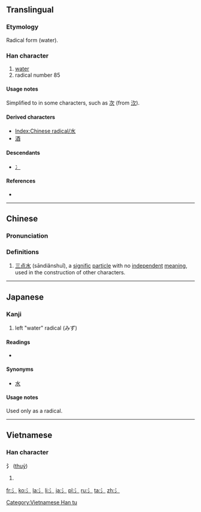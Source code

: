 {{also|水|冫}}
==Translingual==
{{stroke order|type=animate}}
{{wikipedia|radical 85}}

===Etymology===
Radical form {{Han simp|水}} (water).

===Han character===
{{Han char|rn=85|rad=水|as=00|sn=3|four=|canj=XX卜一 (XXYM), 卜一 (YM)}}

# [[water]]
# radical number 85

====Usage notes====
Simplified to {{term|冫||ice radical|sc=Hani}} in some characters, such as [[次]] (from [[㳄]]).

====Derived characters====
* [[Index:Chinese radical/水]]
* [[酒]]

====Descendants====
* [[冫]] {{qualifier|as simplification, as in 次, from 㳄}}

====References====
* {{Han ref|kx=0603.011|dkj=17085|dj=0996.010|hdz=31545.011|uh=6C35|ud=27701}}

----

==Chinese==
{{zh-hanzi-box|氵}}

===Pronunciation===
{{zh-pron
|m=shuǐ
|c=
|mc=
|oc=
|ma=
|cat=n
}}

===Definitions===
# [[三点水]] (sāndiǎnshuǐ), a [[signific]] [[particle]] with no [[independent]] [[meaning]], used in the construction of other characters.

----

==Japanese==

===Kanji===
{{ja-kanji|grade=r|rs=水00}}

# left "water" radical (みず)

====Readings====
* {{ja-readings|on=|kun=[[さんずい]] (sanzui)}}

====Synonyms====
* [[水]]

====Usage notes====
Used only as a radical.

----

==Vietnamese==

===Han character===
'''氵''' ([[thuỷ]])

# {{defn|lang=vi}}

[[Category:Vietnamese Han tu]]

[[fr:氵]]
[[ko:氵]]
[[la:氵]]
[[li:氵]]
[[ja:氵]]
[[pl:氵]]
[[ru:氵]]
[[ta:氵]]
[[zh:氵]]